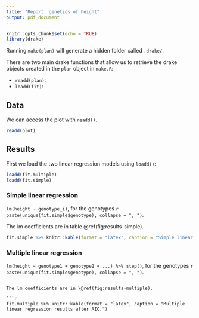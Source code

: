 ```yaml
---
title: "Report: genetics of height"
output: pdf_document
---
```


```r
knitr::opts_chunk$set(echo = TRUE)
library(drake)
```

Running `make(plan)` will generate a hidden folder called `.drake/`. 

There are two main drake functions that allow us to retrieve the drake objects created in the `plan` object in `make.R`: 

- `readd(plan)`: 
- `loadd(fit)`:

## Data

We can access the plot with `readd()`.

```r
readd(plot)
```

## Results

First we load the two linear regression models using `loadd()`:

```r
loadd(fit.multiple)
loadd(fit.simple)

```

### Simple linear regression

`lm(height ~ genotype_i)`, for the genotypes `r paste(unique(fit.simple$genotype), collapse = ", ")`.

The lm coefficients are in table \@ref(fig:results-simple).

```r
fit.simple %>% knitr::kable(format = "latex", caption = "Simple linear regression results.")
```

### Multiple linear regression

`lm(height ~ genotype1 + genotype2 + ...) %>% step()`, for the genotypes `r paste(unique(fit.simple$genotype), collapse = ", ")`.

```

The lm coefficients are in \@ref(fig:results-multiple).

```r
fit.multiple %>% knitr::kable(format = "latex", caption = "Multiple linear regression results after AIC.")
```
